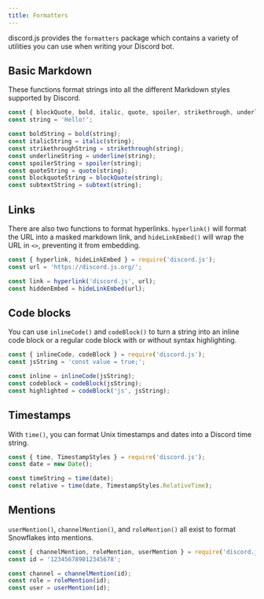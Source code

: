 ```yaml
---
title: Formatters
---
```


discord.js provides the `formatters` package which contains a variety of utilities you can use when writing your Discord bot.

## Basic Markdown

These functions format strings into all the different Markdown styles supported by Discord.

```js
const { blockQuote, bold, italic, quote, spoiler, strikethrough, underline, subtext } = require('discord.js');
const string = 'Hello!';

const boldString = bold(string);
const italicString = italic(string);
const strikethroughString = strikethrough(string);
const underlineString = underline(string);
const spoilerString = spoiler(string);
const quoteString = quote(string);
const blockquoteString = blockQuote(string);
const subtextString = subtext(string);
```

## Links

There are also two functions to format hyperlinks. `hyperlink()` will format the URL into a masked markdown link, and `hideLinkEmbed()` will wrap the URL in `<>`, preventing it from embedding.

```js
const { hyperlink, hideLinkEmbed } = require('discord.js');
const url = 'https://discord.js.org/';

const link = hyperlink('discord.js', url);
const hiddenEmbed = hideLinkEmbed(url);
```

## Code blocks

You can use `inlineCode()` and `codeBlock()` to turn a string into an inline code block or a regular code block with or without syntax highlighting.

```js
const { inlineCode, codeBlock } = require('discord.js');
const jsString = 'const value = true;';

const inline = inlineCode(jsString);
const codeblock = codeBlock(jsString);
const highlighted = codeBlock('js', jsString);
```

## Timestamps

With `time()`, you can format Unix timestamps and dates into a Discord time string.

```js
const { time, TimestampStyles } = require('discord.js');
const date = new Date();

const timeString = time(date);
const relative = time(date, TimestampStyles.RelativeTime);
```

## Mentions

`userMention()`, `channelMention()`, and `roleMention()` all exist to format Snowflakes into mentions.

```js
const { channelMention, roleMention, userMention } = require('discord.js');
const id = '123456789012345678';

const channel = channelMention(id);
const role = roleMention(id);
const user = userMention(id);
```

